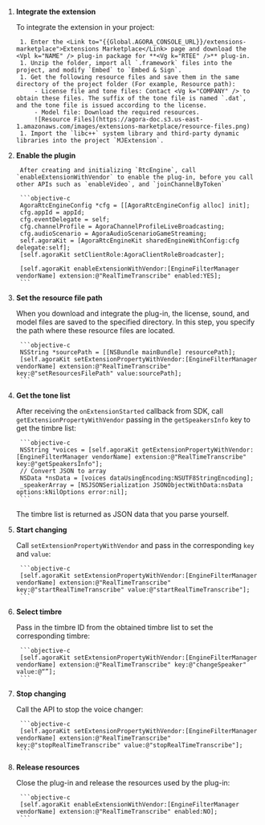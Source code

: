 <PlatformWrapper platform="ios">
 
1. **Integrate the <Vg k="RTEE_DUB" /> extension**

    To integrate the extension in your project:

        1. Enter the <Link to="{{Global.AGORA_CONSOLE_URL}}/extensions-marketplace">Extensions Marketplace</Link> page and download the <Vpl k="NAME" /> plug-in package for **<Vg k="RTEE" />** plug-in.
        1. Unzip the folder, import all `.framework` files into the project, and modify `Embed` to `Embed & Sign`.
        1. Get the following resource files and save them in the same directory of the project folder (For example, Resource path):
            - License file and tone files: Contact <Vg k="COMPANY" /> to obtain these files. The suffix of the tone file is named `.dat`, and the tone file is issued according to the license.
            - Model file: Download the required resources.
            ![Resource Files](https://agora-doc.s3.us-east-1.amazonaws.com/images/extensions-marketplace/resource-files.png)
        1. Import the `libc++` system library and third-party dynamic libraries into the project `MJExtension`.

1. **Enable the plugin**

        After creating and initializing `RtcEngine`, call `enableExtensionWithVendor` to enable the plug-in, before you call other APIs such as `enableVideo`, and `joinChannelByToken`
        
        ```objective-c
        AgoraRtcEngineConfig *cfg = [[AgoraRtcEngineConfig alloc] init];
        cfg.appId = appId;
        cfg.eventDelegate = self;
        cfg.channelProfile = AgoraChannelProfileLiveBroadcasting;
        cfg.audioScenario = AgoraAudioScenarioGameStreaming;
        self.agoraKit = [AgoraRtcEngineKit sharedEngineWithConfig:cfg delegate:self];
        [self.agoraKit setClientRole:AgoraClientRoleBroadcaster];

        [self.agoraKit enableExtensionWithVendor:[EngineFilterManager vendorName] extension:@"RealTimeTranscribe" enabled:YES];
        ```

1. **Set the resource file path**

    When you download and integrate the plug-in, the license, sound, and model files are saved to the specified directory. In this step, you specify the path where these resource files are located.

        ```objective-c
        NSString *sourcePath = [[NSBundle mainBundle] resourcePath];
        [self.agoraKit setExtensionPropertyWithVendor:[EngineFilterManager vendorName] extension:@"RealTimeTranscribe" key:@"setResourcesFilePath" value:sourcePath];
        ```

1. **Get the tone list**

    After receiving the `onExtensionStarted` callback from <Vg k="COMPANY" /> SDK, call `getExtensionPropertyWithVendor` passing in the `getSpeakersInfo` key to get the timbre list:

        ```objective-c
        NSString *voices = [self.agoraKit getExtensionPropertyWithVendor:[EngineFilterManager vendorName] extension:@"RealTimeTranscribe" key:@"getSpeakersInfo"];
        // Convert JSON to array
        NSData *nsData = [voices dataUsingEncoding:NSUTF8StringEncoding];
        _speakerArray = [NSJSONSerialization JSONObjectWithData:nsData options:kNilOptions error:nil];
        ```

    The timbre list is returned as JSON data that you parse yourself.

1. **Start changing**

    Call `setExtensionPropertyWithVendor` and pass in the corresponding `key` and `value`:

        ```objective-c
        [self.agoraKit setExtensionPropertyWithVendor:[EngineFilterManager vendorName] extension:@"RealTimeTranscribe" key:@"startRealTimeTranscribe" value:@"startRealTimeTranscribe"];
        ```

1. **Select timbre**

    Pass in the timbre ID from the obtained timbre list to set the corresponding timbre:

        ```objective-c
        [self.agoraKit setExtensionPropertyWithVendor:[EngineFilterManager vendorName] extension:@"RealTimeTranscribe" key:@"changeSpeaker" value:@“”];
        ```

1. **Stop changing**

    Call the API to stop the voice changer:

        ```objective-c
        [self.agoraKit setExtensionPropertyWithVendor:[EngineFilterManager vendorName] extension:@"RealTimeTranscribe" key:@"stopRealTimeTranscribe" value:@"stopRealTimeTranscribe"];
        ```

1. **Release resources**

    Close the plug-in and release the resources used by the plug-in:

        ```objective-c
        [self.agoraKit enableExtensionWithVendor:[EngineFilterManager vendorName] extension:@"RealTimeTranscribe" enabled:NO];
        ```

</PlatformWrapper>